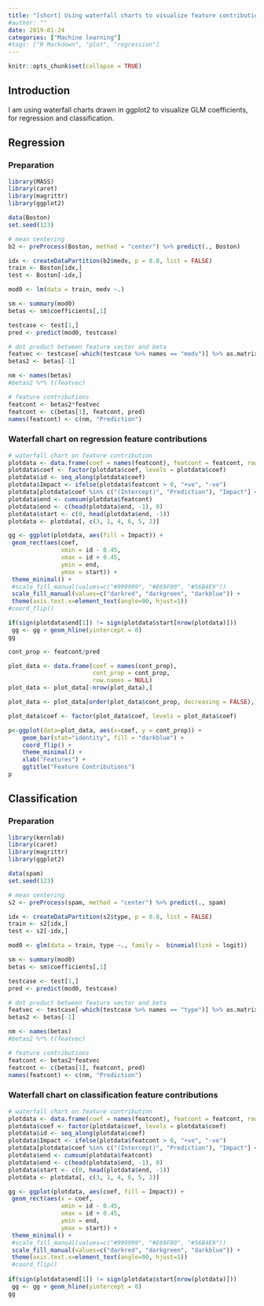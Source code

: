 ```yaml
---
title: "[short] Using waterfall charts to visualize feature contributions"
#author: ""
date: 2019-01-24
categories: ["Machine learning"]
#tags: ["R Markdown", "plot", "regression"]
---
```


```r
knitr::opts_chunk$set(collapse = TRUE)
```

## Introduction

I am using waterfall charts drawn in ggplot2 to visualize GLM coefficients, for regression and classification.

## Regression

### Preparation

```r
library(MASS)
library(caret)
library(magrittr)
library(ggplot2)

data(Boston)
set.seed(123)

# mean centering
b2 <- preProcess(Boston, method = "center") %>% predict(., Boston)

idx <- createDataPartition(b2$medv, p = 0.8, list = FALSE)
train <- Boston[idx,]
test <- Boston[-idx,]

mod0 <- lm(data = train, medv ~.)

sm <- summary(mod0)
betas <- sm$coefficients[,1]

testcase <- test[1,]
pred <- predict(mod0, testcase)

# dot product between feature vector and beta
featvec <- testcase[-which(testcase %>% names == "medv")] %>% as.matrix
betas2 <- betas[-1]

nm <- names(betas)
#betas2 %*% t(featvec)

# feature contributions
featcont <- betas2*featvec
featcont <- c(betas[1], featcont, pred)
names(featcont) <- c(nm, "Prediction")
```

### Waterfall chart on regression feature contributions

```r
# waterfall chart on feature contribution
plotdata <- data.frame(coef = names(featcont), featcont = featcont, row.names = NULL)
plotdata$coef <- factor(plotdata$coef, levels = plotdata$coef)
plotdata$id <- seq_along(plotdata$coef)
plotdata$Impact <- ifelse(plotdata$featcont > 0, "+ve", "-ve")
plotdata[plotdata$coef %in% c("(Intercept)", "Prediction"), "Impact"] <- "Initial/Net"
plotdata$end <- cumsum(plotdata$featcont)
plotdata$end <- c(head(plotdata$end, -1), 0)
plotdata$start <- c(0, head(plotdata$end, -1))
plotdata <- plotdata[, c(3, 1, 4, 6, 5, 2)]

gg <- ggplot(plotdata, aes(fill = Impact)) +
 geom_rect(aes(coef,
               xmin = id - 0.45,
               xmax = id + 0.45,
               ymin = end,
               ymax = start)) +
 theme_minimal() +
 #scale_fill_manual(values=c("#999999", "#E69F00", "#56B4E9"))
 scale_fill_manual(values=c("darkred", "darkgreen", "darkblue")) +
 theme(axis.text.x=element_text(angle=90, hjust=1))
#coord_flip()

if(sign(plotdata$end[1]) != sign(plotdata$start[nrow(plotdata)]))
 gg <- gg + geom_hline(yintercept = 0)
gg

cont_prop <- featcont/pred

plot_data <- data.frame(coef = names(cont_prop),
                        cont_prop = cont_prop,
                        row.names = NULL)
plot_data <- plot_data[-nrow(plot_data),]

plot_data <- plot_data[order(plot_data$cont_prop, decreasing = FALSE),]

plot_data$coef <- factor(plot_data$coef, levels = plot_data$coef)

p<-ggplot(data=plot_data, aes(x=coef, y = cont_prop)) +
    geom_bar(stat="identity", fill = "darkblue") +
    coord_flip() +
    theme_minimal() +
    xlab("Features") +
    ggtitle("Feature Contributions")
p
```

## Classification

### Preparation

```r
library(kernlab)
library(caret)
library(magrittr)
library(ggplot2)

data(spam)
set.seed(123)

# mean centering
s2 <- preProcess(spam, method = "center") %>% predict(., spam)

idx <- createDataPartition(s2$type, p = 0.8, list = FALSE)
train <- s2[idx,]
test <- s2[-idx,]

mod0 <- glm(data = train, type ~., family =  binomial(link = logit))

sm <- summary(mod0)
betas <- sm$coefficients[,1]

testcase <- test[1,]
pred <- predict(mod0, testcase)

# dot product between feature vector and beta
featvec <- testcase[-which(testcase %>% names == "type")] %>% as.matrix
betas2 <- betas[-1]

nm <- names(betas)
#betas2 %*% t(featvec)

# feature contributions
featcont <- betas2*featvec
featcont <- c(betas[1], featcont, pred)
names(featcont) <- c(nm, "Prediction")
```

### Waterfall chart on classification feature contributions

```r
# waterfall chart on feature contribution
plotdata <- data.frame(coef = names(featcont), featcont = featcont, row.names = NULL)
plotdata$coef <- factor(plotdata$coef, levels = plotdata$coef)
plotdata$id <- seq_along(plotdata$coef)
plotdata$Impact <- ifelse(plotdata$featcont > 0, "+ve", "-ve")
plotdata[plotdata$coef %in% c("(Intercept)", "Prediction"), "Impact"] <- "Initial/Net"
plotdata$end <- cumsum(plotdata$featcont)
plotdata$end <- c(head(plotdata$end, -1), 0)
plotdata$start <- c(0, head(plotdata$end, -1))
plotdata <- plotdata[, c(3, 1, 4, 6, 5, 2)]

gg <- ggplot(plotdata, aes(coef, fill = Impact)) +
 geom_rect(aes(x = coef,
               xmin = id - 0.45,
               xmax = id + 0.45,
               ymin = end,
               ymax = start)) +
 theme_minimal() +
 #scale_fill_manual(values=c("#999999", "#E69F00", "#56B4E9"))
 scale_fill_manual(values=c("darkred", "darkgreen", "darkblue")) +
 theme(axis.text.x=element_text(angle=90, hjust=1))
 #coord_flip()
 
if(sign(plotdata$end[1]) != sign(plotdata$start[nrow(plotdata)]))
 gg <- gg + geom_hline(yintercept = 0)
gg
```
